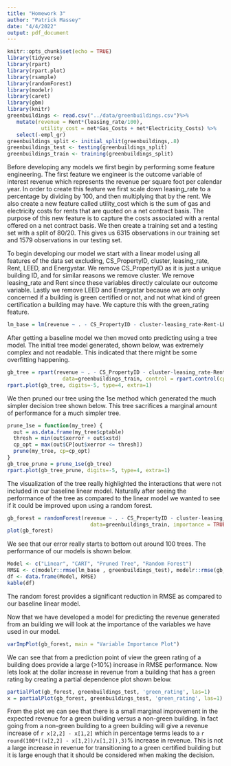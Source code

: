 ```yaml
---
title: "Homework 3"
author: "Patrick Massey"
date: "4/4/2022"
output: pdf_document
---
```


```r
knitr::opts_chunk$set(echo = TRUE)
library(tidyverse)
library(rpart)
library(rpart.plot)
library(rsample) 
library(randomForest)
library(modelr)
library(caret)
library(gbm)
library(knitr)
greenbuildings <- read.csv("../data/greenbuildings.csv")%>%
   mutate(revenue = Rent*(leasing_rate/100),
           utility_cost = net*Gas_Costs + net*Electricity_Costs) %>%
   select(-empl_gr)
greenbuildings_split <- initial_split(greenbuildings,.8)
greenbuildings_test <- testing(greenbuildings_split)
greenbuildings_train <- training(greenbuildings_split)
```

Before developing any models we first begin by performing some feature engineering. The first feature we engineer is the outcome variable of interest revenue which represents the revenue per square foot per calendar year. In order to create this feature we first scale down leasing_rate to a percentage by dividing by 100, and then multiplying that by the rent. We also create a new feature called utility_cost which is the sum of gas and electricity costs for rents that are quoted on a net contract basis. The purpose of this new feature is to capture the costs associated with a rental offered on a net contract basis. We then create a training set and a testing set with a split of 80/20. This gives us 6315 observations in our training set and 1579 observations in our testing set.

To begin developing our model we start with a linear model using all features of the data set excluding, CS_PropertyID, cluster, leasing_rate, Rent, LEED, and Energystar. We remove CS_PropertyID as it is just a unique building ID, and for similar reasons we remove cluster. We remove leasing_rate and Rent since these variables directly calculate our outcome variable. Lastly we remove LEED and Energystar because we are only concerned if a building is green certified or not, and not what kind of green certification a building may have. We capture this with the green_rating feature. 
```r
lm_base = lm(revenue ~ . - CS_PropertyID - cluster-leasing_rate-Rent-LEED-Energystar, data = greenbuildings_train)
```


After getting a baseline model we then moved onto predicting using a tree model. The initial tree model generated, shown below, was extremely complex and not readable. This indicated that there might be some overfitting happening.

```r
gb_tree = rpart(revenue ~ . - CS_PropertyID - cluster-leasing_rate-Rent-LEED-Energystar,
                  data=greenbuildings_train, control = rpart.control(cp = 0.0001,minsplit = 30))
rpart.plot(gb_tree, digits=-5, type=4, extra=1)
```

 We then pruned our tree using the 1se method which generated the much simpler decision tree shown below. This tree sacrifices a marginal amount of performance for a much simpler tree.
 
```r
prune_1se = function(my_tree) {
  out = as.data.frame(my_tree$cptable)
  thresh = min(out$xerror + out$xstd)
  cp_opt = max(out$CP[out$xerror <= thresh])
  prune(my_tree, cp=cp_opt)
}
gb_tree_prune = prune_1se(gb_tree)
rpart.plot(gb_tree_prune, digits=-5, type=4, extra=1)

```

The visualization of the tree really highlighted the interactions that were not included in our baseline linear model. Naturally after seeing the performance of the tree as compared to the linear model we wanted to see if it could be improved upon using a random forest.

```r
gb_forest = randomForest(revenue ~ . - CS_PropertyID - cluster-leasing_rate-Rent-LEED-Energystar,
                           data=greenbuildings_train, importance = TRUE)
plot(gb_forest)
```

We see that our error really starts to bottom out around 100 trees. The performance of our models is shown below.

```r
Model <- c("Linear", "CART", "Pruned Tree", "Random Forest")
RMSE <- c(modelr::rmse(lm_base , greenbuildings_test), modelr::rmse(gb_tree, greenbuildings_test), modelr::rmse(gb_tree_prune, greenbuildings_test), modelr::rmse(gb_forest, greenbuildings_test))
df <- data.frame(Model, RMSE)
kable(df)
```
The random forest provides a significant reduction in RMSE as compared to our baseline linear model. 

Now that we have developed a model for predicting the revenue generated from an building we will look at the importance of the variables we have used in our model.

```r
varImpPlot(gb_forest, main = "Variable Importance Plot")
```

We can see that from a prediction point of view the green rating of a building does provide a large (>10%) increase in RMSE performance. Now lets look at the dollar increase in revenue from a building that has a green rating by creating a partial dependence plot shown below.

```r
partialPlot(gb_forest, greenbuildings_test, 'green_rating', las=1)
x = partialPlot(gb_forest, greenbuildings_test, 'green_rating', las=1) %>% as.data.frame()
```

From the plot we can see that there is a small marginal improvement in the expected revenue for a green building versus a non-green building. In fact going from a non-green building to a green building will give a revenue increase of `r x[2,2] - x[1,2]` which in percentage terms leads to a `r round(100*((x[2,2] - x[1,2])/x[1,2]),3)`% increase in revenue. This is not a large increase in revenue for transitioning to a green certified building but it is large enough that it should be considered when making the decision. 


